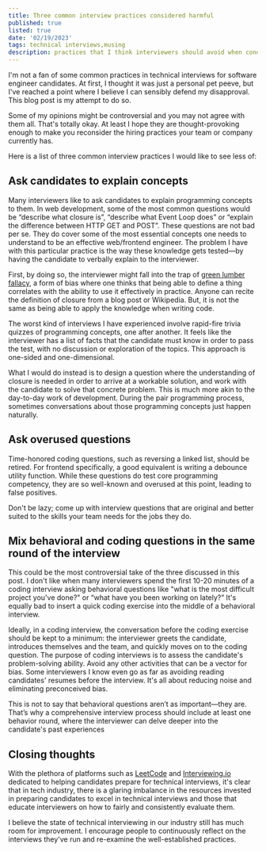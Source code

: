 ```yaml
---
title: Three common interview practices considered harmful
published: true
listed: true
date: '02/19/2023'
tags: technical interviews,musing
description: practices that I think interviewers should avoid when conducting coding interview
---
```


I'm not a fan of some common practices in technical interviews for software engineer candidates. At first, I thought it was just a personal pet peeve, but I've reached a point where I believe I can sensibly defend my disapproval. This blog post is my attempt to do so. 

Some of my opinions might be controversial and you may not agree with them all. That's totally okay. At least I hope they are thought-provoking enough to make you reconsider the hiring practices your team or company currently has.

Here is a list of three common interview practices I would like to see less of:

## Ask candidates to explain concepts

Many interviewers like to ask candidates to explain programming concepts to them. In web development, some of the most common questions would be “describe what closure is”, “describe what Event Loop does” or “explain the difference between HTTP GET and POST”. These questions are not bad per se. They do cover some of the most essential concepts one needs to understand to be an effective web/frontend engineer. The problem I have with this particular practice is the way these knowledge gets tested—by having the candidate to verbally explain to the interviewer.

First, by doing so, the interviewer might fall into the trap of [green lumber fallacy](https://coffeeandjunk.com/green-lumber-fallacy/), a form of bias where one thinks that being able to define a thing correlates with the ability to use it effectively in practice. Anyone can recite the definition of closure from a blog post or Wikipedia. But, it is not the same as being able to apply the knowledge when writing code. 

The worst kind of interviews I have experienced involve rapid-fire trivia quizzes of programming concepts, one after another. It feels like the interviewer has a list of facts that the candidate must know in order to pass the test, with no discussion or exploration of the topics. This approach is one-sided and one-dimensional.

What I would do instead is to design a question where the understanding of closure is needed in order to arrive at a workable solution, and work with the candidate to solve that concrete problem. This is much more akin to the day-to-day work of development. During the pair programming process, sometimes conversations about those programming concepts just happen naturally.

## Ask overused questions

Time-honored coding questions, such as reversing a linked list, should be retired. For frontend specifically, a good equivalent is writing a debounce utility function. While these questions do test core programming competency, they are so well-known and overused at this point, leading to false positives.

Don't be lazy; come up with interview questions that are original and better suited to the skills your team needs for the jobs they do.

## Mix behavioral and coding questions in the same round of the interview

This could be the most controversial take of the three discussed in this post. I don't like when many interviewers spend the first 10-20 minutes of a coding interview asking behavioral questions like "what is the most difficult project you've done?" or “what have you been working on lately?” It's equally bad to insert a quick coding exercise into the middle of a behavioral interview.

Ideally, in a coding interview, the conversation before the coding exercise should be kept to a minimum: the interviewer greets the candidate, introduces themselves and the team, and quickly moves on to the coding question. The purpose of coding interviews is to assess the candidate's problem-solving ability. Avoid any other activities that can be a vector for bias. Some interviewers I know even go as far as avoiding reading candidates' resumes before the interview. It's all about reducing noise and eliminating preconceived bias.

This is not to say that behavioral questions aren’t as important—they are. That’s why a comprehensive interview process should include at least one behavior round, where the interviewer can delve deeper into the candidate's past experiences

## Closing thoughts

With the plethora of platforms such as [LeetCode](https://leetcode.com/) and [Interviewing.io](https://interviewing.io/) dedicated to helping candidates prepare for technical interviews, it's clear that in tech industry, there is a glaring imbalance in the resources invested in preparing candidates to excel in technical interviews and those that educate interviewers on how to fairly and consistently evaluate them. 

I believe the state of technical interviewing in our industry still has much room for improvement. I encourage people to continuously reflect on the interviews they've run and re-examine the well-established practices.